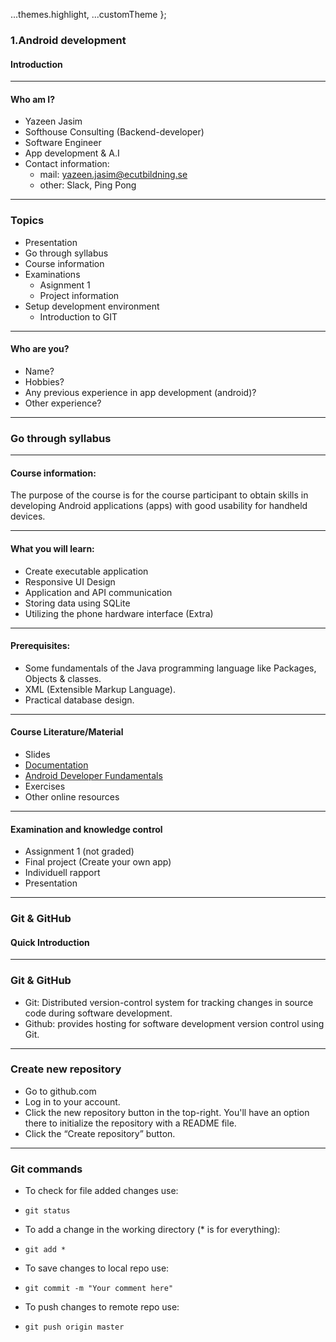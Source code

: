 
  ...themes.highlight,
  ...customTheme
};



### 1.Android development

#### Introduction

---

#### Who am I?

- Yazeen Jasim
- Softhouse Consulting (Backend-developer)
- Software Engineer
- App development & A.I
- Contact information:
  - mail: yazeen.jasim@ecutbildning.se
  - other: Slack, Ping Pong

---

### Topics

- Presentation
- Go through syllabus
- Course information
- Examinations
  - Asignment 1
  - Project information
- Setup development environment
  - Introduction to GIT

---

#### Who are you?

- Name?
- Hobbies?
- Any previous experience in app development (android)?
- Other experience?

---

### Go through syllabus

---

#### Course information:

The purpose of the course is for the course participant to obtain
skills in developing Android applications (apps) with
good usability for handheld devices.

---

#### What you will learn:

- Create executable application
- Responsive UI Design
- Application and API communication
- Storing data using SQLite
- Utilizing the phone hardware interface (Extra)

---

#### Prerequisites:

- Some fundamentals of the Java programming language like Packages, Objects & classes.
- XML (Extensible Markup Language).
- Practical database design.

---

#### Course Literature/Material

- Slides
- <a href="https://developer.android.com/docs" target="_blank">Documentation</a>
- <a href="https://google-developer-training.github.io/android-developer-fundamentals-course-concepts/en/android-developer-fundamentals-course-concepts-en.pdf" target="_blank">Android Developer Fundamentals</a>
- Exercises
- Other online resources

---

#### Examination and knowledge control

- Assignment 1 (not graded)
- Final project (Create your own app)
- Individuell rapport
- Presentation

---

### Git & GitHub

#### Quick Introduction

---

### Git & GitHub

- Git: Distributed version-control system for tracking changes in source code during software development.
- Github: provides hosting for software development version control using Git.

---

### Create new repository

- Go to github.com
- Log in to your account.
- Click the new repository button in the top-right. You'll have an option there to initialize the repository with a README file.
- Click the “Create repository” button.

---

### Git commands

- To check for file added changes use:
- ```GIT
  git status
  ```
- To add a change in the working directory (\* is for everything):
- ```GIT
  git add *
  ```
- To save changes to local repo use:
- ```GIT
  git commit -m "Your comment here"
  ```
- To push changes to remote repo use:
- ```GIT
  git push origin master
  ```

